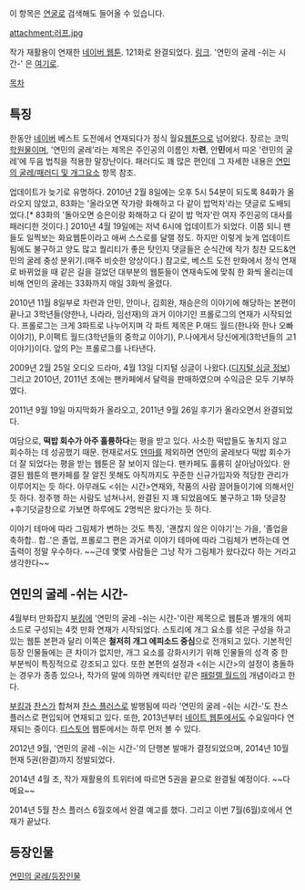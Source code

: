 이 항목은 [[연굴]]로 검색해도 들어올 수 있습니다.

attachment:러프.jpg

작가 재활용이 연재한 [[네이버 웹툰]]. 121화로 완결되었다. [http://comic.naver.com/webtoon/list.nhn?titleId=58526&weekday=mon 링크]. '연민의 굴레 -쉬는 시간-' 은 [http://comics.nate.com/webtoon/list.php?btno=55200 여기로].

[[목차]]
== 특징 ==
한동안 [[네이버]] 베스트 도전에서 연재되다가 정식 월요[[웹툰]]으로 넘어왔다. 장르는 코믹 [[학원물]]이며, '연민의 굴레'라는 제목은 주인공의 이름인 차'''련''', 안'''민'''에서 따온 '련민의 굴레'에 두음 법칙을 적용한 말장난이다. 패러디도 꽤 많은 편인데 그 자세한 내용은 [[연민의 굴레/패러디 및 개그요소]] 항목 참조.

업데이트가 늦기로 유명하다. 2010년 2월 8일에는 오후 5시 54분이 되도록 84화가 올라오지 않았고, 83화는 '올라오면 작가랑 화해하고 다 같이 밥먹자'라는 댓글로 도배되었다.[* 83화의 '돌아오면 승은이랑 화해하고 다 같이 밥 먹자'란 여자 주인공의 대사를 패러디한 것이다.] 2010년 4월 19일에는 저녁 6시에 업데이트가 되었다. 이쯤 되니 팬들도 일찍보는 화요웹툰이라고 애써 스스로를 달랠 정도. 하지만 이렇게 늦게 업데이트됨에도 불구하고 양도 많고 퀄리티가 좋은 탓인지 댓글들은 순식간에 작가 칭찬 모드&연민의 굴레 충성 분위기.(매주 비슷한 양상이다.) 참고로, 베스트 도전 만화에서 정식 연재로 바뀌었을 때 같은 길을 걸었던 대부분의 웹툰들이 연재속도에 맞춰 한 화씩 올리는데 비해 연민의 굴레는 33화까지 매일 3화씩 올렸다.

2010년 11월 8일부로 차련과 안민, 안미나, 김희완, 채승은의 이야기에 해당하는 본편이 끝나고 3학년들(양한나, 나라라, 임선재)의 과거 이야기인 프롤로그의 연재가 시작되었다. 프롤로그는 크게 3파트로 나누어지며 각 파트 제목은 P.매드 월드(한나와 한나 오빠 이야기), P.이펙트 월드(3학년들의 중학교 이야기), P.나에게서 당신에게(3학년들의 고1 이야기)이다. 앞의 P는 프롤로그를 나타낸다.

2009년 2월 25일 오디오 드라마, 4월 13일 디지털 싱글이 나왔다.([http://music.naver.com/album.nhn?tubeid=176480 디지털 싱글 정보]) 그리고 2010년, 2011년 초에는 팬카페에서 달력을 판매하였으며 수익금은 모두 기부하였다.

2011년 9월 19일 마지막화가 올라오고, 2011년 9월 26일 후기가 올라오면서 완결되었다.

여담으로, '''떡밥 회수가 아주 훌륭하다'''는 평을 받고 있다. 사소한 떡밥들도 놓치지 않고 회수하는 데 성공했기 때문. 현재로서도 [[덴마]]를 제외하면 연민의 굴레보다 떡밥 회수가 더 잘 되었다는 평을 받는 웹툰은 잘 보이지 않는다. 팬카페도 훌륭히 살아남아있다. 완결된 웹툰의 팬카페를 잘 알진 못해도 아직까지도 꾸준한 신규가입자와 적당한 관리가 이루어지는 듯 하다. 아무래도 <쉬는 시간>연재와, 작품의 사람 끌어들이기에 의해서인듯 하다. 정주행 하는 사람도 넘쳐나서, 완결된 지 꽤 되었음에도 불구하고 1화 덧글창+후기덧글창으로 가보면 하루에도 2명씩은 왔다가는 듯 하다.

이야기 테마에 따라 그림체가 변하는 것도 특징, '괜찮지 않은 이야기'는 가을, '졸업을 축하합.. 합..'은 졸업, 프롤로그 편은 과거로 이야기 테마에 따라 그림체가 변하는데 연출력이 정말 우수하다. ~~근데 몇몇 사람들은 그냥 작가 그림체가 왔다갔다 하는 거라고 생각한다~~

== 연민의 굴레 -쉬는 시간- ==
4월부터 만화잡지 [[부킹]]에 '연민의 굴레 -쉬는 시간-'이란 제목으로 웹툰과 별개의 에피소드로 구성되는 4컷 만화 연재가 시작되었다. 스토리에 개그 요소를 섞은 구성을 하고 있는 웹툰 본편과 달리 이쪽은 '''철저히 개그 에피소드 중심'''으로 전개되고 있다. 기본적인 등장 인물들에는 큰 차이가 없지만, 개그 요소를 강화시키기 위해 인물들의 성격 중 한 부분씩이 특징적으로 강조되고 있다. 또한 본편의 설정과 <쉬는 시간>의 설정이 충돌하는 경우가 종종 있으나, 작가의 말에 의하면 캐릭터만 같은 [[패럴렐 월드]]의 개념이라고 한다.

[[부킹]]과 [[찬스]]가 합쳐져 [[찬스 플러스]]로 발행됨에 따라 '연민의 굴레 -쉬는 시간-'도 찬스 플러스로 편입되어 연재되고 있다. 또한, 2013년부터 [[네이트 웹툰]]에서도 수요일마다 연재되는 중이다. [[티스토어]] 웹툰에서는 하루 먼저 볼 수 있다.

2012년 9월, '연민의 굴레 -쉬는 시간-'의 단행본 발매가 결정되었으며, 2014년 10월 현재 5권(완결)까지 정발되었다.

2014년 4월 초, 작가 재활용의 트위터에 따르면 5권을 끝으로 완결될 예정이다. ~~다메요~~

2014년 5월 찬스 플러스 6월호에서 완결 예고를 했다. 그리고 이번 7월(6월)호에서 연재가 끝났다.

== 등장인물 ==
[[연민의 굴레/등장인물]]
